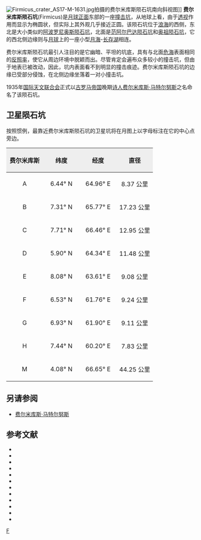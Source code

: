 {{lunar crater data|
 image = AS17-M-2223.jpg|300px|
 caption =[[阿波罗17号|阿波罗17号]]指令舱上拍摄的费尔米库斯陨石坑|
 latitude=7.25|
 N_or_S=N|
 longitude=63.43|
 E_or_W=E|
 diameter=56.81公里|
 depth=2.44公里|
 colong=297|
 eponym=[[费尔米库斯·马特尔努斯|费尔米库斯·马特尔努斯]]}}
[[Image:Firmicus_crater_AS17-M-1631.jpg|thumb]]拍摄的费尔米库斯陨石坑南向斜视图]]
'''费尔米库斯陨石坑'''(Firmicus)是[[月球正面|月球正面]]东部的一座[[撞击坑|撞击坑]]，从地球上看，由于[[透视|透视]]作用而显示为椭圆状，但实际上其外观几乎接近正圆。该陨石坑位于[[浪海|浪海]]的西侧，东北是大小类似的[[阿波罗尼奥斯陨石坑|阿波罗尼奥斯陨石坑]]，北面是[[范阿尔巴达陨石坑|范阿尔巴达陨石坑]]和[[奥祖陨石坑|奥祖陨石坑]]，它的西北侧边缘则与[[月球|月球]]上的一座小型[[月海|月海]]-[[长存湖|长存湖]]相连。

费尔米库斯陨石坑最引人注目的是它幽暗、平坦的坑底，具有与北面[[危海|危海]]表面相同的[[反照率|反照率]]，使它从周边环境中脱颖而出。尽管肯定会遍布众多较小的撞击坑，但由于地表已被改动，因此，坑内表面看不到明显的撞击痕迹。费尔米库斯陨石坑的边缘已受部分侵蚀，在北侧边缘坐落着一对小撞击坑。

1935年[[国际天文联合会|国际天文联合会]]正式以[[古罗马帝国|古罗马帝国]]晚期[[诗人|诗人]][[费尔米库斯·马特尔努斯|费尔米库斯·马特尔努斯]]之名命名了该陨石坑。

==卫星陨石坑==
按照惯例，最靠近费尔米库斯陨石坑的卫星坑将在月图上以字母标注在它的中心点旁边。

{| class="wikitable"
!width="25%" style="background:#eeeeee;" |费尔米库斯
!width="25%" style="background:#eeeeee;" |纬度
!width="25%" style="background:#eeeeee;" |经度
!width="25%" style="background:#eeeeee;" |直径
|-
|align="center"|A
|align="center"|6.44° N
|align="center"|64.96° E
|align="center"|8.37 公里
|-
|align="center"|B
|align="center"|7.31° N
|align="center"|65.77° E
|align="center"|17.23 公里
|-
|align="center"|C
|align="center"|7.71° N
|align="center"|66.46° E
|align="center"|12.95 公里
|-
|align="center"|D
|align="center"|5.90° N
|align="center"|64.34° E
|align="center"|11.48 公里
|-
|align="center"|E
|align="center"|8.08° N
|align="center"|63.61° E
|align="center"|9.08 公里
|-
|align="center"|F
|align="center"|6.53° N
|align="center"|61.76° E
|align="center"|9.24 公里
|-
|align="center"|G
|align="center"|6.93° N
|align="center"|61.90° E
|align="center"|9.11 公里
|-
|align="center"|H
|align="center"|7.44° N
|align="center"|60.20° E
|align="center"|7.83 公里
|-
|align="center"|M
|align="center"|4.08° N
|align="center"|66.65° E
|align="center"|44.25 公里
|}

==另请参阅==
* [[费尔米库斯·马特尔努斯|费尔米库斯·马特尔努斯]]

==参考文献==
{{refbegin}}
* {{cite book
  | last1 = Andersson
  | first1 = L. E.
  | last2 = Whitaker
  | first2 = E. A.
  | authorlink2 = Ewen Whitaker
  | date = 1982
  | title = [[NASA|NASA]] Catalogue of Lunar Nomenclature
  | publisher = NASA RP-1097
  | ref = harv
  }}
* {{cite web
  | last = Blue
  | first = Jennifer
  | date = July 25, 2007
  | title = Gazetteer of Planetary Nomenclature
  | publisher = [[United_States_Geological_Survey|USGS]]
  | url = http://planetarynames.wr.usgs.gov/
  | accessdate = 2007-08-05
  | ref = harv
  | archive-date = 2015-05-26
  | archive-url = https://web.archive.org/web/20150526164842/http://planetarynames.wr.usgs.gov/
  | dead-url = no
  }}
* {{cite book
  | last1 = Bussey
  | first1 = B.
  | authorlink1 = Ben Bussey
  | last2 = Spudis
  | first2 = P.
  | authorlink2 = Paul Spudis
  | date = 2004
  | title = The Clementine Atlas of the Moon
  | publisher = Cambridge University Press
  | location = New York
  | isbn = 978-0-521-81528-4
  | ref = harv
  }}
* {{cite book
  | last1 = Cocks
  | first1 = Elijah E.
  | last2 = Cocks
  | first2 = Josiah C.
  | date = 1995
  | title = Who's Who on the Moon: A Biographical Dictionary of Lunar Nomenclature
  | url = https://archive.org/details/isbn_9780936389271
  | publisher = Tudor Publishers
  | isbn = 978-0-936389-27-1
  | ref = harv
  }}
* {{cite web
  | last = McDowell
  | first = Jonathan
  | date = July 15, 2007
  | url = http://host.planet4589.org/astro/lunar/
  | title = Lunar Nomenclature
  | publisher = Jonathan's Space Report
  | accessdate = 2007-10-24
  | ref = harv
  | archive-date = 2015-01-12
  | archive-url = https://web.archive.org/web/20150112233439/http://host.planet4589.org/astro/lunar/
  | dead-url = no
  }}
* {{cite journal| last1 = Menzel| first1 = D. H.| last2 = Minnaert| first2 = M.| last3 = Levin| first3 = B.| last4 = Dollfus| first4 = A.| last5 = Bell| first5 = B.| title = Report on Lunar Nomenclature by the Working Group of Commission 17 of the IAU| doi = 10.1007/BF00171763| journal = Space Science Reviews| volume = 12| issue = 2| pages = 136–186| date = 1971| bibcode = 1971SSRv...12..136M| ref = harv}}
* {{cite book
  | first = Patrick
  | last = Moore
  | authorlink = Patrick Moore
  | date = 2001
  | title = On the Moon
  | url = https://archive.org/details/patrickmooreonmo00patr
  | publisher = Sterling Publishing Co.
  | isbn = 978-0-304-35469-6
  | ref = harv
  }}
* {{cite book
  | first = Fred W.
  | last = Price
  | date = 1988
  | title = The Moon Observer's Handbook
  | publisher = Cambridge University Press
  | isbn = 978-0-521-33500-3
  | ref = harv
  }}
* {{cite book
  | last = Rükl
  | first = Antonín
  | authorlink = Antonín Rükl
  | date = 1990
  | title = Atlas of the Moon
  | publisher = Kalmbach Books
  | isbn = 978-0-913135-17-4
  | ref = harv
  }}
* {{cite book
  | last = Webb
  | first = Rev. T. W.
  | authorlink = Thomas William Webb
  | date = 1962
  | title = Celestial Objects for Common Telescopes
  | url = https://archive.org/details/celestialobjects00webb
  | edition = 6th revised
  | publisher = Dover
  | isbn = 978-0-486-20917-3
  | ref = harv
  }}
* {{cite book
  | first = Ewen A.
  | last = Whitaker
  | authorlink = Ewen Whitaker
  | date = 1999
  | title = Mapping and Naming the Moon
  | publisher = Cambridge University Press
  | isbn = 978-0-521-62248-6
  | ref = harv
  }}
* {{cite book
  | first = Peter T.
  | last = Wlasuk
  | date = 2000
  | title = Observing the Moon
  | publisher = Springer
  | isbn = 978-1-85233-193-1
  | ref = harv
 }}
{{refend}}

[[Category:月球环形山|F]]
{{月球環形山 (C-F)}}